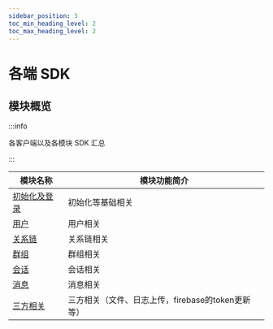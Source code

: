 ```yaml
---
sidebar_position: 3
toc_min_heading_level: 2
toc_max_heading_level: 2
---
```


# 各端 SDK

## 模块概览

:::info

各客户端以及各模块 SDK 汇总

:::

| 模块名称                                                 | 模块功能简介           |
| -------------------------------------------------------- | ---------------------- |
| [初始化及登录](docs/sdks/api/initialization/index.mdx) | 初始化等基础相关 |
| [用户](docs/sdks/api/user/index.mdx)                     | 用户相关         |
| [关系链](docs/sdks/api/relation/index.mdx)                 | 关系链相关       |
| [群组](docs/sdks/api/group/index.mdx)                   | 群组相关         |
| [会话](docs/sdks/api/conversation/index.mdx)                   | 会话相关         |
| [消息](docs/sdks/api/message/index.mdx)                   | 消息相关         |
| [三方相关](docs/sdks/api/third/index.mdx)                   | 三方相关（文件、日志上传，firebase的token更新等）         |